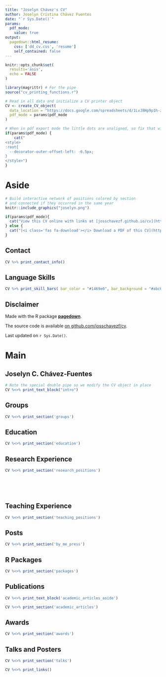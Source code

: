 ```yaml
---
title: "Joselyn Chávez's CV"
author: Joselyn Cristina Chávez Fuentes
date: "`r Sys.Date()`"
params:
  pdf_mode:
    value: true
output:
  pagedown::html_resume:
    css: ['dd_cv.css', 'resume']
    self_contained: false
---
```


```r
knitr::opts_chunk$set(
  results='asis', 
  echo = FALSE
)

library(magrittr) # For the pipe
source("cv_printing_functions.r")

# Read in all data and initialize a CV printer object
CV <- create_CV_object(
  data_location = "https://docs.google.com/spreadsheets/d/1LvJ8Hp9p1h-z51IaQlQc46wTCtGlFtJvmSN-5MwUNvk",  
  pdf_mode = params$pdf_mode
)

```


```r
# When in pdf export mode the little dots are unaligned, so fix that with some conditional CSS.
if(params$pdf_mode) {
    cat("
<style>
:root{
  --decorator-outer-offset-left: -6.5px;
}
</style>")
}
```


Aside
================================================================================

```r
# Build interactive network of positions colored by section
# and connected if they occurred in the same year
knitr::include_graphics("joselyn.png")
```


```r
if(params$pdf_mode){
  cat("View this CV online with links at [josschavezf.github.io/cv](https://josschavezf.github.io/cv/cv.pdf)")
} else {
  cat("[<i class='fas fa-download'></i> Download a PDF of this CV](https://github.com/josschavezf/cv/raw/master/cv.pdf)")
}
```

Contact {#contact}
--------------------------------------------------------------------------------

```r
CV %>% print_contact_info()
```



Language Skills {#skills}
--------------------------------------------------------------------------------

```r
CV %>% print_skill_bars( bar_color = "#1469e0", bar_background = "#abc6ed")
```



Disclaimer {#disclaimer}
--------------------------------------------------------------------------------

Made with the R package [**pagedown**](https://github.com/rstudio/pagedown). 

The source code is available [on github.com/josschavezf/cv](https://github.com/josschavezf/cv).

Last updated on `r Sys.Date()`.



Main
================================================================================

Joselyn C. Chávez-Fuentes {#title}
--------------------------------------------------------------------------------

```r
# Note the special double pipe so we modify the CV object in place
CV %<>% print_text_block("intro") 
```

Groups {data-icon=users}
--------------------------------------------------------------------------------

```r
CV %<>% print_section('groups')
```


Education {data-icon=graduation-cap data-concise=true}
--------------------------------------------------------------------------------

```r
CV %<>% print_section('education')
```



Research Experience {data-icon=laptop}
--------------------------------------------------------------------------------

```r
CV %<>% print_section('research_positions')
```


<!-- These breaks just force a new page so section doesnt get cut off -->
<br>
<br>
<br>

Teaching Experience {data-icon=chalkboard-teacher}
--------------------------------------------------------------------------------

```r
CV %<>% print_section('teaching_positions')
```



Posts  {data-icon=newspaper}
--------------------------------------------------------------------------------

```r
CV %<>% print_section('by_me_press')
```

R Packages  {data-icon=laptop}
--------------------------------------------------------------------------------

```r
CV %<>% print_section('packages')
```


Publications {data-icon=book}
--------------------------------------------------------------------------------

::: aside
```r
CV %<>% print_text_block('academic_articles_aside')
```
:::

```r
CV %<>% print_section('academic_articles')
```

Awards {data-icon=award}
--------------------------------------------------------------------------------

```r
CV %<>% print_section('awards')
```


Talks and Posters {data-icon=chalkboard-teacher}
--------------------------------------------------------------------------------

```r
CV %<>% print_section('talks')
```

```r
CV %<>% print_links()
```

